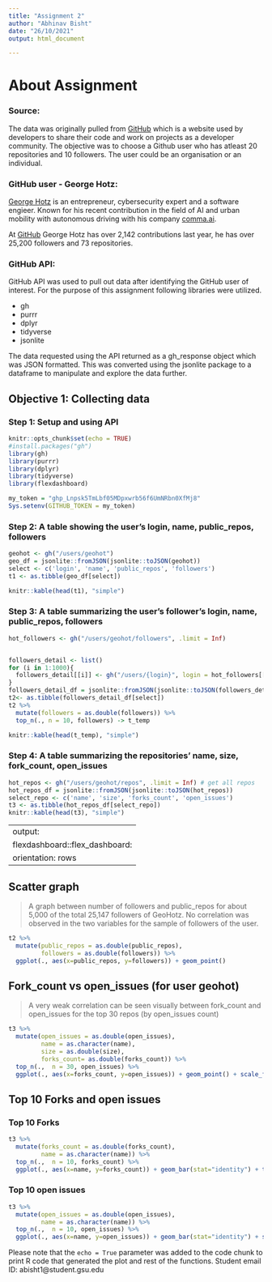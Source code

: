 ```yaml
---
title: "Assignment 2"
author: "Abhinav Bisht"
date: "26/10/2021"
output: html_document

---
```


# About Assignment

### Source:
The data was originally pulled from [GitHub](https://github.com/) which is a website used by developers to share their code and work on projects as a developer community. The objective was to choose a Github user who has atleast 20 repositories and 10 followers. The user could be an organisation or an individual.

### GitHub user - George Hotz:
[George Hotz](https://en.wikipedia.org/wiki/George_Hotz) is an entrepreneur, cybersecurity expert and a software engieer. Known for his recent contribution in the field of AI and urban mobility with autonomous driving with his company [comma.ai](https://comma.ai).

At [GitHub](https://github.com/geohot) George Hotz has over 2,142 contributions last year, he has over 25,200 followers and 73 repositories.

### GitHub API:

GitHub API was used to pull out data after identifying the GitHub user of interest. For the purpose of this assignment following libraries were utilized.

- gh
- purrr
- dplyr
- tidyverse
- jsonlite

The data requested using the API returned as a gh_response object which was JSON formatted. This was converted using the jsonlite package to a dataframe to manipulate and explore the data further.


## Objective 1: Collecting data
### Step 1: Setup and using API

```r
knitr::opts_chunk$set(echo = TRUE)
#install.packages("gh")
library(gh)
library(purrr)
library(dplyr)
library(tidyverse)
library(flexdashboard)

my_token = "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"
Sys.setenv(GITHUB_TOKEN = my_token)

```

### Step 2: A table showing the user's login, name, public_repos, followers

```r
geohot <- gh("/users/geohot")
geo_df = jsonlite::fromJSON(jsonlite::toJSON(geohot))
select <- c('login', 'name', 'public_repos', 'followers')
t1 <- as.tibble(geo_df[select])

knitr::kable(head(t1), "simple")
```


### Step 3: A table summarizing the user's follower's login, name, public_repos, followers
```r

hot_followers <- gh("/users/geohot/followers", .limit = Inf)


followers_detail <- list()
for (i in 1:1000){
  followers_detail[[i]] <- gh("/users/{login}", login = hot_followers[[i]]$login)
}
followers_detail_df = jsonlite::fromJSON(jsonlite::toJSON(followers_detail))
t2<- as.tibble(followers_detail_df[select])
t2 %>% 
  mutate(followers = as.double(followers)) %>%
  top_n(., n = 10, followers) -> t_temp 

knitr::kable(head(t_temp), "simple")
```

### Step 4: A table summarizing the repositories' name, size, fork_count, open_issues

```r
hot_repos <- gh("/users/geohot/repos", .limit = Inf) # get all repos
hot_repos_df = jsonlite::fromJSON(jsonlite::toJSON(hot_repos))
select_repo <- c('name', 'size', 'forks_count', 'open_issues')
t3 <- as.tibble(hot_repos_df[select_repo])
knitr::kable(head(t3), "simple")
```

---
output: 
  flexdashboard::flex_dashboard:
    orientation: rows
---

Scatter graph 
-------------------------------------
    
> A graph between number of followers and public_repos for about 5,000 of the total 25,147 followers of GeoHotz.
> No correlation was observed in the two variables for the sample of followers of the user.
    
```r
t2 %>% 
  mutate(public_repos = as.double(public_repos),
         followers = as.double(followers)) %>%
  ggplot(., aes(x=public_repos, y=followers)) + geom_point()
```

Fork_count vs open_issues (for user geohot)
-------------------------------------

> A very weak correlation can be seen visually between fork_count and open_issues for the top 30 repos (by open_issues count)
    
```r
t3 %>%
  mutate(open_issues = as.double(open_issues),
         name = as.character(name),
         size = as.double(size),
         forks_count= as.double(forks_count)) %>%
  top_n(.,  n = 30, open_issues) %>%
  ggplot(., aes(x=forks_count, y=open_issues)) + geom_point() + scale_fill_hue(c = 40) + theme(axis.text.x = element_text(angle = 90)) 
```

Top 10 Forks and open issues  {.tabset .tabset-fade}
-------------------------------------
   
### Top 10 Forks

```r
t3 %>%
  mutate(forks_count = as.double(forks_count),
         name = as.character(name)) %>%
  top_n(.,  n = 10, forks_count) %>%
  ggplot(., aes(x=name, y=forks_count)) + geom_bar(stat="identity") + theme(axis.text.x = element_text(angle = 90))
```   
 
### Top 10 open issues
    
```r
t3 %>%
  mutate(open_issues = as.double(open_issues),
         name = as.character(name)) %>%
  top_n(.,  n = 10, open_issues) %>%
  ggplot(., aes(x=name, y=open_issues)) + geom_bar(stat="identity") + scale_fill_hue(c = 40) + theme(axis.text.x = element_text(angle = 90)) 
```


Please note that the `echo = True` parameter was added to the code chunk to print R code that generated the plot and rest of the functions. 
Student email ID: abisht1@student.gsu.edu